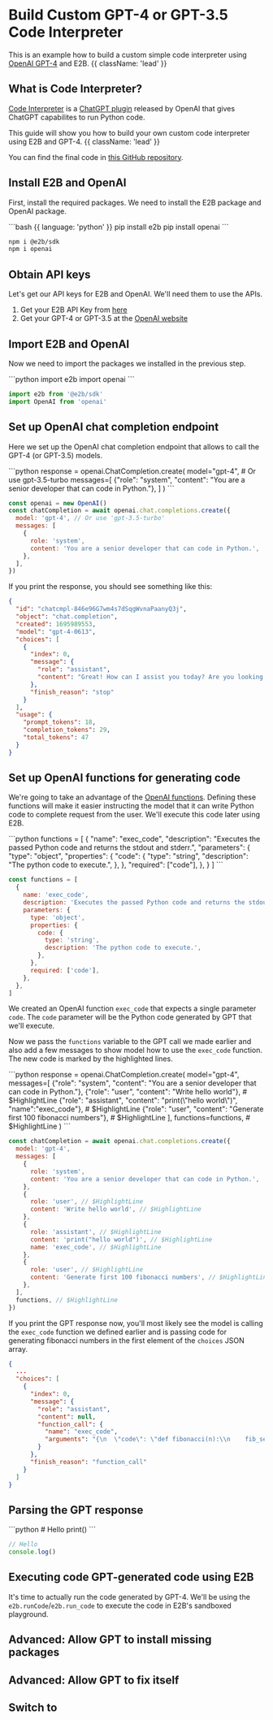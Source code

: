 # Build Custom GPT-4 or GPT-3.5 Code Interpreter

This is an example how to build a custom simple code interpreter using [OpenAI GPT-4](https://platform.openai.com/docs/models) and E2B. {{ className: 'lead' }}

## What is Code Interpreter?

[Code Interpreter](https://openai.com/blog/chatgpt-plugins?ref=blog.roboflow.com#code-interpreter) is a [ChatGPT plugin](https://platform.openai.com/docs/plugins/introduction) released by OpenAI that gives ChatGPT capabilites to run Python code.

This guide will show you how to build your own custom code interpreter using E2B and GPT-4. {{ className: 'lead' }}

You can find the final code in [this GitHub repository](/todo).

## Install E2B and OpenAI

First, install the required packages. We need to install the E2B package and OpenAI package.

<CodeGroup isRunnable={false}>
```bash {{ language: 'python' }}
pip install e2b
pip install openai
```

```bash {{ language: 'js' }}
npm i @e2b/sdk
npm i openai
```

</CodeGroup>

## Obtain API keys

Let's get our API keys for E2B and OpenAI. We'll need them to use the APIs.

1. Get your E2B API Key from [here](/getting-started/api-key)
2. Get your GPT-4 or GPT-3.5 at the [OpenAI website](https://platform.openai.com/)

## Import E2B and OpenAI

Now we need to import the packages we installed in the previous step.

<CodeGroup isRunnable={false}>
```python
import e2b
import openai
```

```js
import e2b from '@e2b/sdk'
import OpenAI from 'openai'
```

</CodeGroup>

## Set up OpenAI chat completion endpoint

Here we set up the OpenAI chat completion endpoint that allows to call the GPT-4 (or GPT-3.5) models.

<CodeGroup isRunnable={false}>
```python
response = openai.ChatCompletion.create(
  model="gpt-4", # Or use gpt-3.5-turbo
  messages=[
      {"role": "system", "content": "You are a senior developer that can code in Python."},
  ]
)
```

```js
const openai = new OpenAI()
const chatCompletion = await openai.chat.completions.create({
  model: 'gpt-4', // Or use 'gpt-3.5-turbo'
  messages: [
    {
      role: 'system',
      content: 'You are a senior developer that can code in Python.',
    },
  ],
})
```

</CodeGroup>

If you print the response, you should see something like this:

```json
{
  "id": "chatcmpl-846e96G7wm4s7dSqgWvnaPaanyQ3j",
  "object": "chat.completion",
  "created": 1695989553,
  "model": "gpt-4-0613",
  "choices": [
    {
      "index": 0,
      "message": {
        "role": "assistant",
        "content": "Great! How can I assist you today? Are you looking for help with Python solutions, or do you need some general advice about software development?"
      },
      "finish_reason": "stop"
    }
  ],
  "usage": {
    "prompt_tokens": 18,
    "completion_tokens": 29,
    "total_tokens": 47
  }
}
```

## Set up OpenAI functions for generating code

We're going to take an advantage of the [OpenAI functions](https://openai.com/blog/function-calling-and-other-api-updates). Defining these functions will make it easier instructing the model that it can write Python code to complete request from the user. We'll execute this code later using E2B.

<CodeGroup isRunnable={false}>
```python
functions = [
  {
      "name": "exec_code",
      "description": "Executes the passed Python code and returns the stdout and stderr.",
      "parameters": {
          "type": "object",
          "properties": {
              "code": {
                  "type": "string",
                  "description": "The python code to execute.",
              },
          },
          "required": ["code"],
      },
  }
]
```

```js
const functions = [
  {
    name: 'exec_code',
    description: 'Executes the passed Python code and returns the stdout and stderr.',
    parameters: {
      type: 'object',
      properties: {
        code: {
          type: 'string',
          description: 'The python code to execute.',
        },
      },
      required: ['code'],
    },
  },
]
```

</CodeGroup>

We created an OpenAI function `exec_code` that expects a single parameter `code`. The `code` parameter will be the Python code generated by GPT that we'll execute.

Now we pass the `functions` variable to the GPT call we made earlier and also add a few messages to show model how to use the `exec_code` function.
The new code is marked by the highlighted lines.

<CodeGroup isRunnable={false}>
```python
response = openai.ChatCompletion.create(
  model="gpt-4",
  messages=[
      {"role": "system", "content": "You are a senior developer that can code in Python."},
      {"role": "user", "content": "Write hello world"}, # $HighlightLine
      {"role": "assistant", "content": "print(\"hello world\")", "name":"exec_code"}, # $HighlightLine
      {"role": "user", "content": "Generate first 100 fibonacci numbers"}, # $HighlightLine
  ],
  functions=functions, # $HighlightLine
)
```

```js
const chatCompletion = await openai.chat.completions.create({
  model: 'gpt-4',
  messages: [
    {
      role: 'system',
      content: 'You are a senior developer that can code in Python.',
    },
    {
      role: 'user', // $HighlightLine
      content: 'Write hello world', // $HighlightLine
    },
    {
      role: 'assistant', // $HighlightLine
      content: 'print("hello world")', // $HighlightLine
      name: 'exec_code', // $HighlightLine
    },
    {
      role: 'user', // $HighlightLine
      content: 'Generate first 100 fibonacci numbers', // $HighlightLine
    },
  ],
  functions, // $HighlightLine
})
```

</CodeGroup>

If you print the GPT response now, you'll most likely see the model is calling the `exec_code` function we defined earlier and is passing code for generating fibonacci numbers in the first element of the `choices` JSON array.

```json
{
  ...
  "choices": [
    {
      "index": 0,
      "message": {
        "role": "assistant",
        "content": null,
        "function_call": {
          "name": "exec_code",
          "arguments": "{\n  \"code\": \"def fibonacci(n):\\n    fib_sequence = [0, 1]\\n    while len(fib_sequence) < n:\\n        fib_sequence.append(fib_sequence[-1] + fib_sequence[-2])\\n    return fib_sequence\\n\\nprint(fibonacci(100))\"\n}"
        }
      },
      "finish_reason": "function_call"
    }
  ]
}
```

## Parsing the GPT response

<CodeGroup isRunnable={false}>
```python
# Hello
print()
```

```js
// Hello
console.log()
```

</CodeGroup>

## Executing code GPT-generated code using E2B

It's time to actually run the code generated by GPT-4. We'll be using the `e2b.runCode`/`e2b.run_code` to execute the code in E2B's sandboxed playground.

## Advanced: Allow GPT to install missing packages

## Advanced: Allow GPT to fix itself

## Switch to
